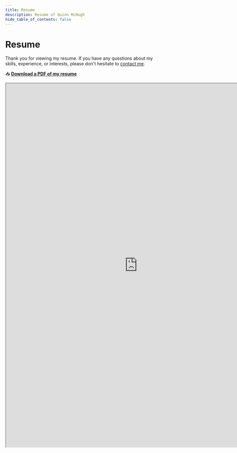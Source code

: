 ```yaml
---
title: Resume
description: Resume of Quinn McHugh
hide_table_of_contents: false
---
```


# Resume

Thank you for viewing my resume. If you have any questions about my skills, experience, or interests, please don't hesitate to [contact me](./contact).

📥 **[Download a PDF of my resume](https://drive.google.com/uc?id=1-JwY69SnVi_gdvACB6CyfazeMFgVExeJ&export=download)**

<iframe
  src="https://drive.google.com/file/d/1-JwY69SnVi_gdvACB6CyfazeMFgVExeJ/preview"
  width="830"
  height="1150"
  allow="autoplay"
></iframe>
